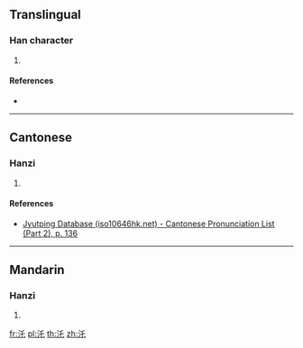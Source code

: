 ==Translingual==

===Han character===
{{Han char|rn=85|rad=水|as=03|sn=6|four=|canj=EHP}}

# {{defn|Han|sort=水03}}

====References====
* {{Han ref|kx=0605.040|dkj=17123|dj=0998.130|hdz=31552.060|uh=6C51|ud=27729}}

----

==Cantonese==

===Hanzi===
{{yue-hanzi|jyut=[[tok3]]|y=tok3}}

# {{defn|lang=yue|sort=水03}}

====References====
*[http://www.iso10646hk.net/jp/document/download.jsp Jyutping Database (iso10646hk.net) - Cantonese Pronunciation List (Part 2), p. 136]

----

==Mandarin==

===Hanzi===
{{cmn-hanzi|pin=[[tuō]] ([[tuo1]])|wg=t'o<sup>1</sup>}}

# {{defn|lang=cmn|sort=水03}}

[[fr:汑]]
[[pl:汑]]
[[th:汑]]
[[zh:汑]]